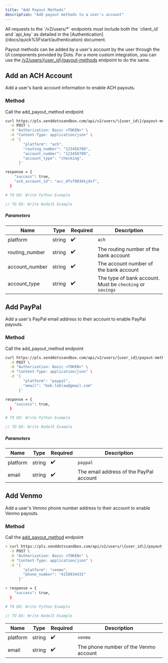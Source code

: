 ```yaml
---
title: "Add Payout Methods"
description: "Add payout methods to a user's account"
---
```


<Note>
  All requests to the `/v2/users/*` endpoints must include both the `client_id`
  and `api_key` as detailed in the
  [Authentication](/docs/quick%5Fstart/authentication) document.
</Note>

Payout methods can be added by a user's account by the user through the UI components provided by Dots. For a more custom integration, you can use the [/v2/users/\{user_id\}/payout-methods](/api-reference/users/add-payout-method) endpoint to do the same.

## Add an ACH Account

Add a user's bank account information to enable ACH payouts.

### Method

Call the add_payout_method endpoint

<CodeGroup>

```bash cURL
curl https://pls.senddotssandbox.com/api/v2/users/\{user_id\}/payout-methods \
  -X POST \
  -H "Authorization: Basic <TOKEN>" \
  -H "Content-Type: application/json" \
  -d '{
        "platform": "ach",
        "routing_number": "123456789",
        "account_number": "123456789",
        "account_type": "checking",
      }'

response = {
    "success": true,
    "ach_account_id": "acc_dfsf983kkjdsf",
  }
```

```python Python
# TO DO: Write Python Example
```

```javascript NodeJS
// TO DO: Write NodeJS Example
```

</CodeGroup>

##### Parameters

| Name           | Type   | Required | Description                                               |
| -------------- | ------ | -------- | --------------------------------------------------------- |
| platform       | string | ✔️       | `ach`                                                     |
| routing_number | string | ✔️       | The routing number of the bank account                    |
| account_number | string | ✔️       | The account number of the bank account                    |
| account_type   | string | ✔️       | The type of bank account. Must be `checking` or `savings` |

## Add PayPal

Add a user's PayPal email address to their account to enable PayPal payouts.

### Method

Call the add_payout_method endpoint

<CodeGroup>

```bash cURL
curl https://pls.senddotssandbox.com/api/v2/users/{user_id}/payout-methods \
  -X POST \
  -H "Authorization: Basic <TOKEN>" \
  -H "Content-Type: application/json" \
  -d '{
        "platform": "paypal",
        "email": "bob.loblaw@gmail.com"
      }'

response = {
    "success": true,
  }

```

```python Python
# TO DO: Write Python Example
```

```javascript NodeJS
// TO DO: Write NodeJS Example
```

</CodeGroup>

##### Parameters

| Name     | Type   | Required | Description                             |
| -------- | ------ | -------- | --------------------------------------- |
| platform | string | ✔️       | `paypal`                                |
| email    | string | ✔️       | The email address of the PayPal account |

## Add Venmo

Add a user's Venmo phone number address to their account to enable Venmo payouts.

### Method

Call the [add_payout_method](/api#tag/users/paths/~1api~1users~1wallet~1add%5Fpayout%5Fmethod/post) endpoint

<CodeGroup>

```bash cURL
> curl https://pls.senddotssandbox.com/api/v2/users/\{user_id\}/payout-methods \
  -X POST \
  -H "Authorization: Basic <TOKEN>" \
  -H "Content-Type: application/json" \
  -d '{
        "platform": "venmo",
        "phone_number": "4158934432"
      }'

> response = {
    "success": true,
  }
```

```python Python
# TO DO: Write Python Example
```

```javascript NodeJS
// TO DO: Write NodeJS Example
```

</CodeGroup>

| Name     | Type   | Required | Description                           |
| -------- | ------ | -------- | ------------------------------------- |
| platform | string | ✔️       | `venmo`                               |
| email    | string | ✔️       | The phone number of the Venmo account |
